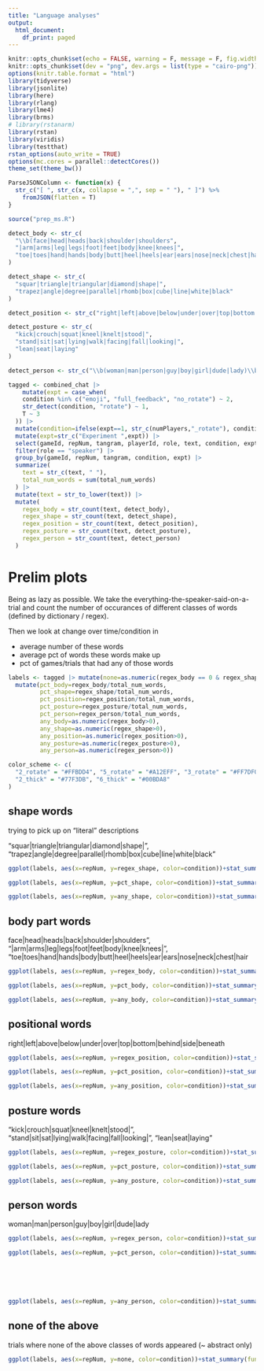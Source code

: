 ```yaml
---
title: "Language analyses"
output:
  html_document:
    df_print: paged
---
```



```r
knitr::opts_chunk$set(echo = FALSE, warning = F, message = F, fig.width=8, fig.height=3)
knitr::opts_chunk$set(dev = "png", dev.args = list(type = "cairo-png"))
options(knitr.table.format = "html")
library(tidyverse)
library(jsonlite)
library(here)
library(rlang)
library(lme4)
library(brms)
# library(rstanarm)
library(rstan)
library(viridis)
library(testthat)
rstan_options(auto_write = TRUE)
options(mc.cores = parallel::detectCores())
theme_set(theme_bw())

ParseJSONColumn <- function(x) {
  str_c("[ ", str_c(x, collapse = ",", sep = " "), " ]") %>%
    fromJSON(flatten = T)
}

source("prep_ms.R")
```


```r
detect_body <- str_c(
  "\\b(face|head|heads|back|shoulder|shoulders",
  "|arm|arms|leg|legs|foot|feet|body|knee|knees|",
  "toe|toes|hand|hands|body|butt|heel|heels|ear|ears|nose|neck|chest|hair)\\b"
)

detect_shape <- str_c(
  "squar|triangle|triangular|diamond|shape|",
  "trapez|angle|degree|parallel|rhomb|box|cube|line|white|black"
)

detect_position <- str_c("right|left|above|below|under|over|top|bottom|behind|side|beneath")

detect_posture <- str_c(
  "kick|crouch|squat|kneel|knelt|stood|",
  "stand|sit|sat|lying|walk|facing|fall|looking|",
  "lean|seat|laying"
)

detect_person <- str_c("\\b(woman|man|person|guy|boy|girl|dude|lady)\\b")

tagged <- combined_chat |>
    mutate(expt = case_when(
    condition %in% c("emoji", "full_feedback", "no_rotate") ~ 2,
    str_detect(condition, "rotate") ~ 1,
    T ~ 3
  )) |> 
  mutate(condition=ifelse(expt==1, str_c(numPlayers,"_rotate"), condition)) |> 
  mutate(expt=str_c("Experiment ",expt)) |> 
  select(gameId, repNum, tangram, playerId, role, text, condition, expt, total_num_words) |>
  filter(role == "speaker") |>
  group_by(gameId, repNum, tangram, condition, expt) |>
  summarize(
    text = str_c(text, " "),
    total_num_words = sum(total_num_words)
  ) |>
  mutate(text = str_to_lower(text)) |>
  mutate(
    regex_body = str_count(text, detect_body),
    regex_shape = str_count(text, detect_shape),
    regex_position = str_count(text, detect_position),
    regex_posture = str_count(text, detect_posture),
    regex_person = str_count(text, detect_person)
  )
```

# Prelim plots

Being as lazy as possible. We take the everything-the-speaker-said-on-a-trial and count the number of occurances of different classes of words (defined by dictionary / regex). 

Then we look at change over time/condition in 

* average number of these words
* average pct of words these words make up
* pct of games/trials that had any of those words

```r
labels <- tagged |> mutate(none=as.numeric(regex_body == 0 & regex_shape == 0 & regex_position == 0 & regex_posture == 0 & regex_person == 0)) |> 
  mutate(pct_body=regex_body/total_num_words,
         pct_shape=regex_shape/total_num_words,
         pct_position=regex_position/total_num_words,
         pct_posture=regex_posture/total_num_words,
         pct_person=regex_person/total_num_words,
         any_body=as.numeric(regex_body>0),
         any_shape=as.numeric(regex_shape>0),
         any_position=as.numeric(regex_position>0),
         any_posture=as.numeric(regex_posture>0),
         any_person=as.numeric(regex_person>0))
```

```r
color_scheme <- c(
  "2_rotate" = "#FFBDD4", "5_rotate" = "#A12EFF", "3_rotate" = "#FF7DF0", "6_rotate" = "#6940FF", "4_rotate" = "#D24AFF", "full_feedback" = "#425df5", "no_rotate" = "#00A2FF", "emoji" = "#D47E04", "2_thin" = "#FFDA09", "6_thin" = "#D47E04",
  "2_thick" = "#77F3DB", "6_thick" = "#00BDA8"
)
```

## shape words
trying to pick up on "literal" descriptions 

  "squar|triangle|triangular|diamond|shape|",
  "trapez|angle|degree|parallel|rhomb|box|cube|line|white|black"
  
```r

ggplot(labels, aes(x=repNum, y=regex_shape, color=condition))+stat_summary(fun.data="mean_cl_boot", geom="line")+facet_wrap(~expt)+scale_color_manual(values=color_scheme)

ggplot(labels, aes(x=repNum, y=pct_shape, color=condition))+stat_summary(fun.data="mean_cl_boot", geom="line")+facet_wrap(~expt)+scale_color_manual(values=color_scheme)

ggplot(labels, aes(x=repNum, y=any_shape, color=condition))+stat_summary(fun.data="mean_cl_boot", geom="line")+facet_wrap(~expt)+scale_color_manual(values=color_scheme)

```

## body part words

  face|head|heads|back|shoulder|shoulders",
  "|arm|arms|leg|legs|foot|feet|body|knee|knees|",
  "toe|toes|hand|hands|body|butt|heel|heels|ear|ears|nose|neck|chest|hair 

```r
ggplot(labels, aes(x=repNum, y=regex_body, color=condition))+stat_summary(fun.data="mean_cl_boot", geom="line")+facet_wrap(~expt)+scale_color_manual(values=color_scheme)

ggplot(labels, aes(x=repNum, y=pct_body, color=condition))+stat_summary(fun.data="mean_cl_boot", geom="line")+facet_wrap(~expt)+scale_color_manual(values=color_scheme)

ggplot(labels, aes(x=repNum, y=any_body, color=condition))+stat_summary(fun.data="mean_cl_boot", geom="line")+facet_wrap(~expt)+scale_color_manual(values=color_scheme)

```

## positional words

right|left|above|below|under|over|top|bottom|behind|side|beneath

```r

ggplot(labels, aes(x=repNum, y=regex_position, color=condition))+stat_summary(fun.data="mean_cl_boot", geom="line")+facet_wrap(~expt)+scale_color_manual(values=color_scheme)

ggplot(labels, aes(x=repNum, y=pct_position, color=condition))+stat_summary(fun.data="mean_cl_boot", geom="line")+facet_wrap(~expt)+scale_color_manual(values=color_scheme)

ggplot(labels, aes(x=repNum, y=any_position, color=condition))+stat_summary(fun.data="mean_cl_boot", geom="line")+facet_wrap(~expt)+scale_color_manual(values=color_scheme)

```


## posture words

  "kick|crouch|squat|kneel|knelt|stood|",
  "stand|sit|sat|lying|walk|facing|fall|looking|",
  "lean|seat|laying"

```r
ggplot(labels, aes(x=repNum, y=regex_posture, color=condition))+stat_summary(fun.data="mean_cl_boot", geom="line")+facet_wrap(~expt)+scale_color_manual(values=color_scheme)

ggplot(labels, aes(x=repNum, y=pct_posture, color=condition))+stat_summary(fun.data="mean_cl_boot", geom="line")+facet_wrap(~expt)+scale_color_manual(values=color_scheme)

ggplot(labels, aes(x=repNum, y=any_posture, color=condition))+stat_summary(fun.data="mean_cl_boot", geom="line")+facet_wrap(~expt)+scale_color_manual(values=color_scheme)

```

## person words

woman|man|person|guy|boy|girl|dude|lady

```r

ggplot(labels, aes(x=repNum, y=regex_person, color=condition))+stat_summary(fun.data="mean_cl_boot", geom="line")+facet_wrap(~expt)+scale_color_manual(values=color_scheme)

ggplot(labels, aes(x=repNum, y=pct_person, color=condition))+stat_summary(fun.data="mean_cl_boot", geom="line")+facet_wrap(~expt)+scale_color_manual(values=color_scheme)






ggplot(labels, aes(x=repNum, y=any_person, color=condition))+stat_summary(fun.data="mean_cl_boot", geom="line")+facet_wrap(~expt)+scale_color_manual(values=color_scheme)
```

## none of the above

trials where none of the above classes of words appeared (~ abstract only)

```r
ggplot(labels, aes(x=repNum, y=none, color=condition))+stat_summary(fun.data="mean_cl_boot", geom="line")+facet_wrap(~expt)+scale_color_manual(values=color_scheme)

```
